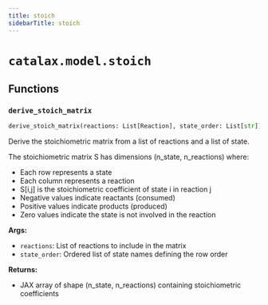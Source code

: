 ```yaml
---
title: stoich
sidebarTitle: stoich
---
```


# `catalax.model.stoich`

## Functions

### `derive_stoich_matrix` <sup><a href="https://github.com/JR-1991/Catalax/blob/master/catalax/model/stoich.py#L9" target="_blank"><Icon icon="github" style="width: 14px; height: 14px;" /></a></sup>

```python
derive_stoich_matrix(reactions: List[Reaction], state_order: List[str]) -> jax.Array
```


Derive the stoichiometric matrix from a list of reactions and a list of state.

The stoichiometric matrix S has dimensions (n_state, n_reactions) where:
- Each row represents a state
- Each column represents a reaction
- S[i,j] is the stoichiometric coefficient of state i in reaction j
- Negative values indicate reactants (consumed)
- Positive values indicate products (produced)
- Zero values indicate the state is not involved in the reaction

**Args:**
- `reactions`: List of reactions to include in the matrix
- `state_order`: Ordered list of state names defining the row order

**Returns:**
- JAX array of shape (n_state, n_reactions) containing stoichiometric coefficients

